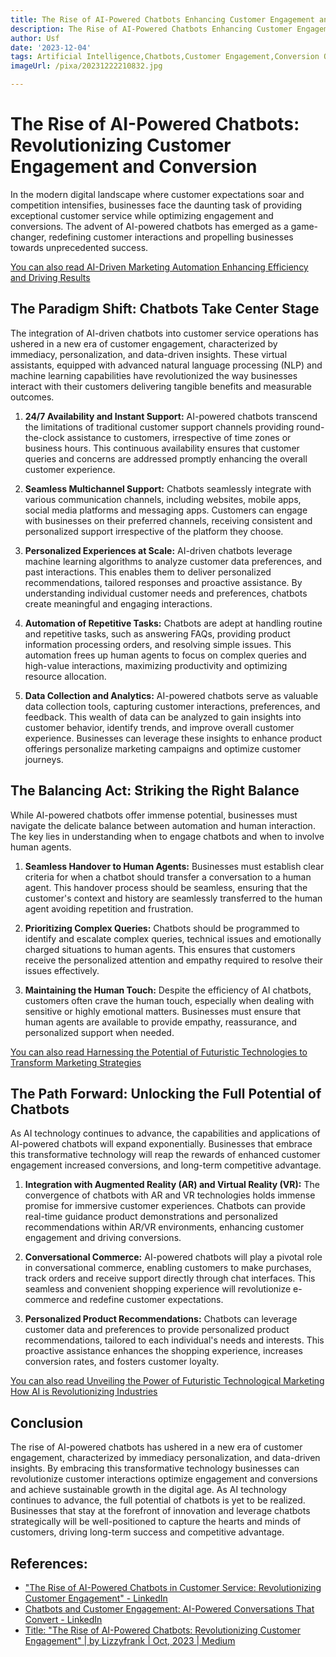 ```yaml
---
title: The Rise of AI-Powered Chatbots Enhancing Customer Engagement and Conversion
description: The Rise of AI-Powered Chatbots Enhancing Customer Engagement and Conversion
author: Usf
date: '2023-12-04'
tags: Artificial Intelligence,Chatbots,Customer Engagement,Conversion Optimization
imageUrl: /pixa/20231222210832.jpg

---
```

# The Rise of AI-Powered Chatbots: Revolutionizing Customer Engagement  and Conversion

In the modern  digital landscape where customer expectations soar  and competition intensifies, businesses face the daunting task of providing exceptional customer service  while optimizing engagement and conversions.  The  advent of AI-powered chatbots has emerged as a game-changer, redefining customer interactions  and  propelling businesses towards unprecedented success.

[You can also read AI-Driven Marketing  Automation Enhancing Efficiency  and  Driving Results](AI-Driven%20Marketing%20Automation%20Enhancing%20Efficiency%20and%20Driving%20Results)


## The  Paradigm Shift: Chatbots Take Center  Stage

The integration of AI-driven chatbots into customer service operations has ushered in a new era of customer engagement, characterized by  immediacy, personalization, and data-driven insights. These virtual assistants, equipped with advanced natural language processing  (NLP) and machine learning capabilities have revolutionized  the way businesses interact with their customers delivering tangible benefits and measurable outcomes.

1. **24/7 Availability and  Instant Support:** AI-powered chatbots transcend the limitations of  traditional customer support channels providing round-the-clock assistance to customers, irrespective of time zones or business hours. This continuous availability ensures that customer queries  and concerns are addressed promptly enhancing the  overall customer experience.

2. **Seamless Multichannel Support:** Chatbots seamlessly integrate with various communication channels,  including websites, mobile apps, social media platforms and messaging apps. Customers can engage with businesses on  their preferred channels, receiving consistent and personalized support irrespective of the platform they  choose.

3. **Personalized Experiences  at Scale:** AI-driven chatbots leverage machine learning algorithms to analyze customer data preferences, and past interactions. This  enables them  to deliver personalized recommendations, tailored responses and proactive assistance. By understanding individual customer needs and preferences, chatbots create meaningful  and engaging interactions.

4. **Automation of Repetitive Tasks:** Chatbots are adept at handling  routine and repetitive  tasks, such as answering FAQs, providing product information processing orders, and resolving simple issues. This automation frees  up human agents to focus  on complex queries and high-value interactions, maximizing productivity and optimizing  resource allocation.

5. **Data Collection and Analytics:** AI-powered chatbots  serve as valuable data  collection tools, capturing customer interactions, preferences, and feedback. This wealth of data can be analyzed to gain insights into customer behavior, identify trends, and improve overall customer experience. Businesses can leverage these insights to enhance product offerings personalize marketing campaigns  and optimize customer journeys.

## The Balancing Act: Striking the Right Balance

While AI-powered chatbots offer immense potential, businesses must navigate the delicate balance between automation and human interaction. The key lies in understanding when to engage chatbots and  when to involve human agents.

1. **Seamless  Handover to Human  Agents:** Businesses must establish clear criteria for when a  chatbot should transfer a conversation  to a human agent. This handover  process should be seamless, ensuring that the customer's context and history are  seamlessly transferred to the human agent avoiding repetition and frustration.

2. **Prioritizing Complex Queries:** Chatbots should  be programmed to identify and escalate  complex queries, technical issues and emotionally charged situations to human  agents. This ensures  that customers receive the  personalized attention and empathy  required to resolve their issues effectively.

3. **Maintaining the Human Touch:** Despite the efficiency of AI chatbots, customers often crave the human touch,  especially when  dealing with sensitive or highly emotional matters. Businesses must ensure that human agents are available to provide  empathy, reassurance, and personalized support  when needed.

[You can also read Harnessing the Potential of Futuristic Technologies to Transform Marketing Strategies](Harnessing%20the%20Potential%20of%20Futuristic%20Technologies%20to%20Transform%20Marketing%20Strategies)


## The Path Forward: Unlocking the  Full Potential of Chatbots

As AI technology continues to advance, the capabilities  and applications of AI-powered chatbots will expand exponentially. Businesses that embrace this transformative technology will  reap the rewards  of enhanced customer engagement increased conversions, and long-term competitive advantage.

1. **Integration with Augmented Reality  (AR)  and Virtual Reality (VR):** The convergence of chatbots with AR and VR technologies holds immense promise for immersive customer experiences. Chatbots can provide real-time guidance  product demonstrations and personalized recommendations within AR/VR environments, enhancing customer engagement  and driving conversions.

2. **Conversational Commerce:** AI-powered chatbots will play a pivotal role in conversational commerce, enabling customers to make purchases, track orders and receive support directly through chat interfaces. This seamless and convenient shopping experience will revolutionize e-commerce and  redefine customer  expectations.

3. **Personalized  Product Recommendations:** Chatbots  can leverage customer data and  preferences to  provide personalized  product recommendations, tailored to each individual's needs and interests. This proactive assistance enhances  the shopping experience, increases conversion rates,  and fosters  customer loyalty.

[You can also read  Unveiling the Power  of Futuristic Technological Marketing How  AI is Revolutionizing Industries](Unveiling%20the%20Power%20of%20Futuristic%20Technological%20Marketing%20How%20AI%20is%20Revolutionizing%20Industries)


## Conclusion

The rise of AI-powered chatbots has ushered in a new era of customer engagement, characterized by immediacy personalization, and data-driven insights. By embracing this transformative  technology  businesses can revolutionize customer interactions optimize engagement and conversions and achieve sustainable growth in the digital age. As AI technology continues  to advance, the full potential  of chatbots is yet to be realized. Businesses  that stay at the forefront of innovation and leverage chatbots strategically will be well-positioned to capture the hearts and minds of customers, driving long-term success and competitive  advantage.

## References:
- ["The Rise of AI-Powered Chatbots in Customer Service: Revolutionizing Customer Engagement" - LinkedIn](https://www.linkedin.com/pulse/rise-ai-powered-chatbots-customer-service-engagement-promil-arora)
- [Chatbots and Customer Engagement: AI-Powered Conversations That Convert - LinkedIn](https://www.linkedin.com/pulse/chatbots-customer-engagement-ai-powered-conversations-gandellini)
- [Title: "The Rise of AI-Powered Chatbots: Revolutionizing Customer Engagement" | by Lizzyfrank | Oct, 2023 | Medium](https://medium.com/@lizzyfrank042/title-the-rise-of-ai-powered-chatbots-revolutionizing-customer-engagement-616887c1ae6f)
